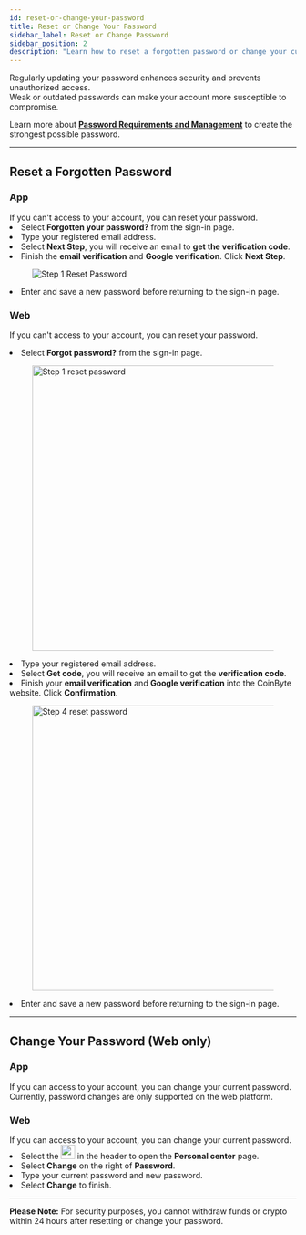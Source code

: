 ```yaml
---
id: reset-or-change-your-password
title: Reset or Change Your Password
sidebar_label: Reset or Change Password
sidebar_position: 2
description: "Learn how to reset a forgotten password or change your current password for your CoinByte account."
---
```



Regularly updating your password enhances security and prevents unauthorized access.  
Weak or outdated passwords can make your account more susceptible to compromise.

Learn more about <a href="/docs/account-security/create-coinbyte-account/password-requirements-and-management"><strong>Password Requirements and Management</strong></a> to create the strongest possible password.

---

## Reset a Forgotten Password
<Tabs groupId="platform">
  <TabItem value="mobile" label="Mobile App">
<div style={{ marginTop: '2.5rem' }}></div>

### **App**

<div style={{ marginTop: '1.5rem' }}></div>
<InfoBox>If you can't access to your account, you can reset your password.</InfoBox>

<RoundStepList>
  <li>Select <strong>Forgotten your password?</strong> from the sign-in page.</li>

  <li>Type your registered email address.</li>
  <li>Select <strong>Next Step</strong>, you will receive an email to <strong>get the verification code</strong>.</li>
  <li>Finish the <strong>email verification</strong> and <strong>Google verification</strong>. Click <strong>Next Step</strong>.</li>

<figure style={{ textAlign: 'center' }}>
  <img src={useBaseUrl('/img/account-security/update-details/reset-or-change-your-password/1.png')}
    alt="Step 1 Reset Password"
    style={{ width: 300 }}
  />
</figure>

  <li>Enter and save a new password before returning to the sign-in page.</li>
</RoundStepList>

  </TabItem>

  <TabItem value="web" label="Web">
<div style={{ marginTop: '2.5rem' }}></div>

### **Web**

<div style={{ marginTop: '1.5rem' }}></div>

<InfoBox>If you can't access to your account, you can reset your password.</InfoBox>
<CoinByteButton text="Reset your Password" link="https://coinbyte.com.au/en-us/reset-pwd/" />

<RoundStepList>
  <li>Select <strong>Forgot password?</strong> from the sign-in page.</li>
 <figure style={{ textAlign: 'center' }}>
      <img src={useBaseUrl('/img/account-security/update-details/reset-or-change-your-password/2.png')} alt="Step 1 reset password" width="500" />
    </figure>
  <li>Type your registered email address.</li>
  <li>Select <strong>Get code</strong>, you will receive an email to get the <strong>verification code</strong>.</li>
  <li>Finish your <strong>email verification</strong> and <strong>Google verification</strong> into the CoinByte website. Click <strong>Confirmation</strong>.</li>
 <figure style={{ textAlign: 'center' }}>
<img src={useBaseUrl('/img/account-security/update-details/reset-or-change-your-password/3.png')} alt="Step 4 reset password" width="500" />
    </figure>
  <li>Enter and save a new password before returning to the sign-in page.</li>
</RoundStepList>

  </TabItem>
</Tabs>

---

## Change Your Password (Web only)

<Tabs groupId="platform">
  <TabItem value="mobile" label="Mobile App">
<div style={{ marginTop: '2.5rem' }}></div>

### **App**

<div style={{ marginTop: '1.5rem' }}></div>
<InfoBox>If you can access to your account, you can change your current password.</InfoBox>
Currently, password changes are only supported on the web platform. 

  </TabItem>

  <TabItem value="web" label="Web">
<div style={{ marginTop: '2.5rem' }}></div>

### **Web**

<div style={{ marginTop: '1.5rem' }}></div>
<InfoBox>If you can access to your account, you can change your current password.</InfoBox>
<CoinByteButton text="Change your password" link="https://coinbyte.com.au/en-us/user/set-pwd/" />

<RoundStepList>
  <li>Select the <img src={useBaseUrl('/img/general/profile-center-web.png')} alt="profile icon" width="25" /> in the header to open the <strong>Personal center</strong> page.</li>
  <li>Select <strong>Change</strong> on the right of <strong>Password</strong>.</li>
  <li>Type your current password and new password.</li>
  <li>Select <strong>Change</strong> to finish.</li>
</RoundStepList>

  </TabItem>
</Tabs>

---

<WarningBox>
<strong>Please Note:</strong> For security purposes, you cannot withdraw funds or crypto within 24 hours after resetting or change your password.
</WarningBox>

<RelatedArticles category="account-security" />
